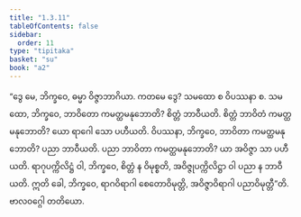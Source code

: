 ```yaml
---
title: "1.3.11"
tableOfContents: false
sidebar:
  order: 11
type: "tipitaka"
basket: "su"
book: "a2"
---
```



<DynamicBreadcrumb />

<Division number="32" book="a2" e="ch" v="15" p="62">

<Paragraph number="68" book="a2">
“ဒွေ မေ, ဘိက္ခဝေ, ဓမ္မာ ဝိဇ္ဇာဘာဂိယာ. ကတမေ ဒွေ? သမထော စ ဝိပဿနာ စ. သမထော, ဘိက္ခဝေ, ဘာဝိတော ကမတ္ထမနုဘောတိ? စိတ္တံ ဘာဝီယတိ. စိတ္တံ ဘာဝိတံ ကမတ္ထမနုဘောတိ? ယော ရာဂေါ သော ပဟီယတိ. ဝိပဿနာ, ဘိက္ခဝေ, ဘာဝိတာ ကမတ္ထမနုဘောတိ? ပညာ ဘာဝီယတိ. ပညာ ဘာဝိတာ ကမတ္ထမနုဘောတိ? ယာ အဝိဇ္ဇာ သာ ပဟီယတိ. ရာဂုပက္ကိလိဋ္ဌံ ဝါ, ဘိက္ခဝေ, စိတ္တံ န ဝိမုစ္စတိ, အဝိဇ္ဇုပက္ကိလိဋ္ဌာ ဝါ ပညာ န ဘာဝီယတိ. ဣတိ ခေါ, ဘိက္ခဝေ, ရာဂဝိရာဂါ စေတောဝိမုတ္တိ, အဝိဇ္ဇာဝိရာဂါ ပညာဝိမုတ္တီ”တိ.

</Paragraph>
</Division>

<Paragraph number="69" type="center" book="a2">
ဗာလဝဂ္ဂေါ တတိယော.
</Paragraph>
